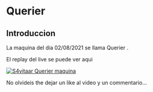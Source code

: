 # Querier {-}

## Introduccion {-}

La maquina del dia 02/08/2021 se llama Querier
.

El replay del live se puede ver aqui

[![S4vitaar Querier maquina](https://img.youtube.com/vi/Dkz_r70OM8U/0.jpg)](https://www.youtube.com/watch?v=Dkz_r70OM8U)

No olvideis the dejar un like al video y un commentario...
